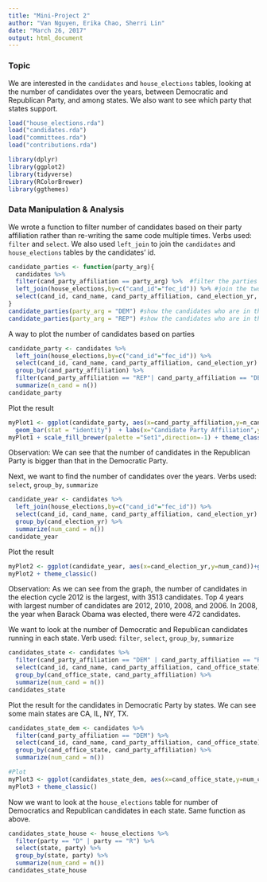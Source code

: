 ```yaml
---
title: "Mini-Project 2"
author: "Van Nguyen, Erika Chao, Sherri Lin"
date: "March 26, 2017"
output: html_document
---
```


### Topic
We are interested in the `candidates` and `house_elections` tables, looking at the number of candidates over the years, between Democratic and Republican Party, and among states. We also want to see which party that states support. 

```r
load("house_elections.rda")
load("candidates.rda")
load("committees.rda")
load("contributions.rda")
```

```r
library(dplyr)
library(ggplot2)
library(tidyverse)
library(RColorBrewer)
library(ggthemes)
```

### Data Manipulation & Analysis
We wrote a function to filter number of candidates based on their party affiliation rather than re-writing the same code multiple times. Verbs used: `filter` and `select`.
We also used `left_join` to join the `candidates` and `house_elections` tables by the candidates' id.

```r
candidate_parties <- function(party_arg){
  candidates %>% 
  filter(cand_party_affiliation == party_arg) %>%  #filter the parties
  left_join(house_elections,by=c("cand_id"="fec_id")) %>% #join the two tables by candidates' id
  select(cand_id, cand_name, cand_party_affiliation, cand_election_yr, incumbent) 
}
candidate_parties(party_arg = "DEM") #show the candidates who are in the deomocratic party
candidate_parties(party_arg = "REP") #show the candidates who are in the republic party
```
A way to plot the number of candidates based on parties 

```r
candidate_party <- candidates %>%
  left_join(house_elections,by=c("cand_id"="fec_id")) %>%
  select(cand_id, cand_name, cand_party_affiliation, cand_election_yr) %>%
  group_by(cand_party_affiliation) %>% 
  filter(cand_party_affiliation == "REP"| cand_party_affiliation == "DEM") %>%
  summarize(n_cand = n()) 
candidate_party
```

Plot the result
```r
myPlot1 <- ggplot(candidate_party, aes(x=cand_party_affiliation,y=n_cand, fill=cand_party_affiliation))+
  geom_bar(stat = "identity")  + labs(x="Candidate Party Affiliation",y="Number of Candidates") 
myPlot1 + scale_fill_brewer(palette ="Set1",direction=-1) + theme_classic()+ theme(legend.title=element_blank())
```

Observation: We can see that the number of candidates in the Republican Party is bigger than that in the Democratic Party. 

Next, we want to find the number of candidates over the years. Verbs used: `select`, `group_by`, `summarize`

```r
candidate_year <- candidates %>%
  left_join(house_elections,by=c("cand_id"="fec_id")) %>%
  select(cand_id, cand_name, cand_party_affiliation, cand_election_yr) %>%
  group_by(cand_election_yr) %>% 
  summarize(num_cand = n())
candidate_year
```

Plot the result
```r
myPlot2 <- ggplot(candidate_year, aes(x=cand_election_yr,y=num_cand))+geom_bar(stat = "identity")
myPlot2 + theme_classic()
```

Observation: As we can see from the graph, the number of candidates in the election cycle 2012 is the largest, with 3513 candidates. Top 4 years with largest number of candidates are 2012, 2010, 2008, and 2006. In 2008, the year when Barack Obama was elected, there were 472 candidates. 

We want to look at the number of Democratic and Republican candidates running in each state. Verb used: `filter`, `select`, `group_by`, `summarize`
```r
candidates_state <- candidates %>%
  filter(cand_party_affiliation == "DEM" | cand_party_affiliation == "REP") %>%
  select(cand_id, cand_name, cand_party_affiliation, cand_office_state) %>%
  group_by(cand_office_state, cand_party_affiliation) %>%
  summarize(num_cand = n())
candidates_state
```

Plot the result for the candidates in Democratic Party by states. We can see some main states are CA, IL, NY, TX.
```r
candidates_state_dem <- candidates %>%
  filter(cand_party_affiliation == "DEM") %>%
  select(cand_id, cand_name, cand_party_affiliation, cand_office_state) %>%
  group_by(cand_office_state, cand_party_affiliation) %>%
  summarize(num_cand = n())

#Plot
myPlot3 <- ggplot(candidates_state_dem, aes(x=cand_office_state,y=num_cand))+geom_bar(stat = "identity")
myPlot3 + theme_classic()
```

Now we want to look at the `house_elections` table for number of Democratics and Republican candidates in each state. Same function as above.
```r
candidates_state_house <- house_elections %>%
  filter(party == "D" | party == "R") %>%
  select(state, party) %>%
  group_by(state, party) %>%
  summarize(num_cand = n())
candidates_state_house
```



